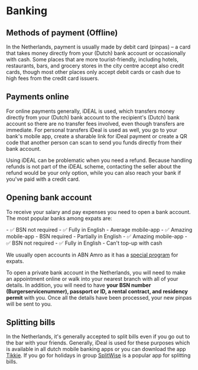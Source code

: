 
# Banking
## Methods of payment (Offline)
In the Netherlands, payment is usually made by debit card (pinpas) – a card that takes money directly from your (Dutch) bank account or occasionally with cash. Some places that are more tourist-friendly, including hotels, restaurants, bars, and grocery stores in the city centre accept also credit cards, though most other places only accept debit cards or cash due to high fees from the credit card issuers.

## Payments online
For online payments generally, iDEAL is used, which transfers money directly from your (Dutch) bank account to the recipient's (Dutch) bank account so there are no transfer fees involved, even though transfers are immediate. For personal transfers iDeal is used as well, you go to your bank's mobile app, create a sharable link for iDeal payment or create a QR code that another person can scan to send you funds directly from their bank account. 

<Callout>
    Using iDEAL can be problematic when you need a refund. Because handling refunds is not part of the iDEAL scheme, contacting the seller about the refund would be your only option, while you can also reach your bank if you've paid with a credit card. 
</Callout>

## Opening bank account
To receive your salary and pay expenses you need to open a bank account. The most popular banks among expats are:

<Services>
    <ServiceItem logo="logo-abn-amro.png" label="ABN Amro" link="https://www.abnamro.nl/en/personal/index.html">
        - ✅ BSN not required
        - ✅ Fully in English
        - Average mobile-app
    </ServiceItem>
    <ServiceItem logo="logo-ing.png" label="ING" link="https://www.ing.nl/particulier/index.html">
        - ✅ Amazing mobile-app
        - BSN required
        - Partially in English
    </ServiceItem>
    <ServiceItem logo="logo-bunq.png" label="bunq" link="https://www.bunq.com/">
        - ✅ Amazing mobile-app
        - ✅ BSN not required
        - ✅ Fully in English
        - Can't top-up with cash
    </ServiceItem>
</Services>

We usually open accounts in ABN Amro as it has a [special program](https://www.abnamro.nl/en/personal/payments/open-an-account/make-appointment.html) for expats.

To open a private bank account in the Netherlands, you will need to make an appointment online or walk into your nearest branch with all of your details. In addition, you will need to have **your BSN number (Burgerservicenummer), passport or ID, a rental contract, and residency permit** with you. Once all the details have been processed, your new pinpas will be sent to you.

## Splitting bills
In the Netherlands, it's generally accepted to split bills even if you go out to the bar with your friends. Generally, iDeal is used for these purposes which is available in all dutch mobile banking apps or you can download the app [Tikkie](https://www.tikkie.me/). If you go for holidays in group [SplitWise](https://www.splitwise.com/) is a popular app for splitting bills.

<Youtube id="ghosTeOGYQI" />

